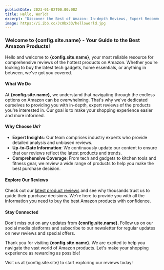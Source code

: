 ```yaml
---
publishDate: 2023-01-02T00:00:00Z
title: Hello, World!
excerpt: "Discover the Best of Amazon: In-depth Reviews, Expert Recommendations, and Personalized Buying Guides to Enhance Your Shopping Experience."
image: https://i.ibb.co/Jc0bx33/helloworld.jpg
---
```



### Welcome to {config.site.name} - Your Guide to the Best Amazon Products!

Hello and welcome to **{config.site.name}**, your most reliable resource for comprehensive reviews of the hottest products on Amazon. Whether you're looking to buy the latest tech gadgets, home essentials, or anything in between, we've got you covered.

#### What We Do

At **{config.site.name}**, we understand that navigating through the endless options on Amazon can be overwhelming. That's why we've dedicated ourselves to providing you with in-depth, expert reviews of the products you're interested in. Our goal is to make your shopping experience easier and more informed.

#### Why Choose Us?

- **Expert Insights**: Our team comprises industry experts who provide detailed analysis and unbiased reviews.
- **Up-to-Date Information**: We continuously update our content to ensure that our reviews reflect the latest products and trends.
- **Comprehensive Coverage**: From tech and gadgets to kitchen tools and fitness gear, we review a wide range of products to help you make the best purchase decision.

#### Explore Our Reviews

Check out our <a href={config.site.site}>latest product reviews</a> and see why thousands trust us to guide their purchase decisions. We're here to provide you with all the information you need to buy the best Amazon products with confidence.

#### Stay Connected

Don't miss out on any updates from **{config.site.name}**. Follow us on our social media platforms and subscribe to our newsletter for regular updates on new reviews and special offers.

Thank you for visiting **{config.site.name}**. We are excited to help you navigate the vast world of Amazon products. Let's make your shopping experience as rewarding as possible!

Visit us at {config.site.site} to start exploring our reviews today!